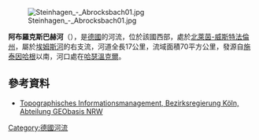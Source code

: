 {{Onesource|time=2020-07-07T15:37:33+00:00}}
{{Coord|51|57|3.39|N|8|12|18.93|E|display=title}}
[[Image:Steinhagen_-_Abrocksbach01.jpg|right]]

'''阿布羅克斯巴赫河'''（{{lang-de|Abrocksbach}}），是[[德國|德國]]的河流，位於該國西部，處於[[北萊茵-威斯特法倫州|北萊茵-威斯特法倫州]]，屬於[[埃姆斯河|埃姆斯河]]的右支流，河道全長17公里，流域面積70平方公里，發源自[[施泰因哈根|施泰因哈根]]以南，河口處在[[哈瑟溫克爾|哈瑟溫克爾]]。

==參考資料==
* [http://www.tim-online.nrw.de/tim-online/nutzung/index.html Topographisches Informationsmanagement, Bezirksregierung Köln, Abteilung GEObasis NRW] {{WebCite|url=https://www.webcitation.org/66qD6yoDr?url=http://www.tim-online.nrw.de/tim-online/nutzung/index.html |date=20120411091906 |dateformat=iso }}

{{Germany-geo-stub}}
[[Category:德國河流|Category:德國河流]]